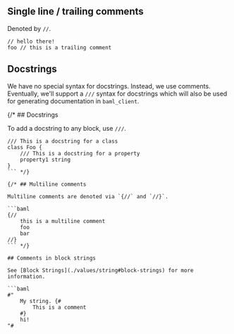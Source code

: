 ## Single line / trailing comments

Denoted by `//`.

```baml
// hello there!
foo // this is a trailing comment
```

## Docstrings

We have no special syntax for docstrings. Instead, we use comments.
Eventually, we'll support a `///` syntax for docstrings which will
also be used for generating documentation in `baml_client`.

{/* ## Docstrings

To add a docstring to any block, use `///`.

```baml
/// This is a docstring for a class
class Foo {
    /// This is a docstring for a property
    property1 string
}
``` */}

{/* ## Multiline comments

Multiline comments are denoted via `{//` and `//}`.

```baml
{//
    this is a multiline comment
    foo
    bar
//}
``` */}
 
## Comments in block strings

See [Block Strings](./values/string#block-strings) for more information.

```baml
#"
    My string. {#
        This is a comment
    #}
    hi!
"#
```
